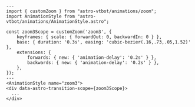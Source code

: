 ```astro title="Zoom3.astro"
---
import { customZoom } from "astro-vtbot/animations/zoom";
import AnimationStyle from "astro-vtbot/animations/AnimationStyle.astro";

const zoom3Scope = customZoom('zoom3', {
	keyframes: { scale: { forwardOut: 0, backwardIn: 0 } },
	base: { duration: '0.3s', easing: 'cubic-bezier(.16,.73,.05,1.52)' },
	extensions: {
		forwards: { new: { 'animation-delay': '0.2s' } },
		backwards: { new: { 'animation-delay': '0.2s' } },
	},
});
---
<AnimationStyle name="zoom3">
<div data-astro-transition-scope={zoom3Scope}>
  ...
</div>
```
